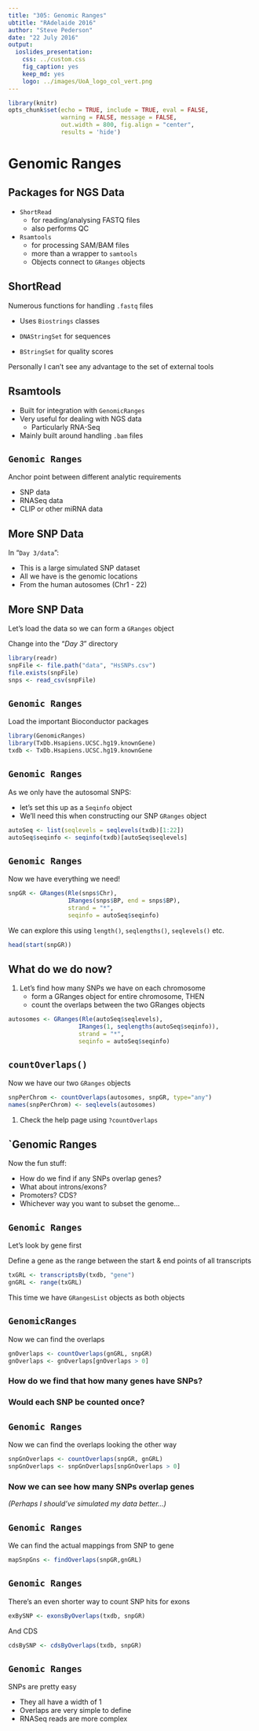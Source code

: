 ```yaml
---
title: "305: Genomic Ranges"
ubtitle: "RAdelaide 2016"
author: "Steve Pederson"
date: "22 July 2016"
output: 
  ioslides_presentation:
    css: ../custom.css
    fig_caption: yes
    keep_md: yes
    logo: ../images/UoA_logo_col_vert.png
---
```


```r
library(knitr)
opts_chunk$set(echo = TRUE, include = TRUE, eval = FALSE,
               warning = FALSE, message = FALSE, 
               out.width = 800, fig.align = "center",
               results = 'hide')
```

# Genomic Ranges

## Packages for NGS Data

- `ShortRead` 
    + for reading/analysing FASTQ files
    + also performs QC

- `Rsamtools`
    + for processing SAM/BAM files
    + more than a wrapper to `samtools`
    + Objects connect to `GRanges` objects
    
## ShortRead

Numerous functions for handling `.fastq` files

- Uses `Biostrings` classes

- `DNAStringSet` for sequences

- `BStringSet` for quality scores

Personally I can't see any advantage to the set of external tools

## Rsamtools

- Built for integration with `GenomicRanges` 
- Very useful for dealing with NGS data
    + Particularly RNA-Seq
- Mainly built around handling `.bam` files    
    
## `Genomic Ranges`

Anchor point between different analytic requirements

- SNP data
- RNASeq data
- CLIP or other miRNA data

## More SNP Data

In "`Day 3/data`":

- This is a large simulated SNP dataset
- All we have is the genomic locations
- From the human autosomes (Chr1 - 22)

## More SNP Data

Let's load the data so we can form a `GRanges` object

Change into the "*Day 3*" directory

```r
library(readr)
snpFile <- file.path("data", "HsSNPs.csv")
file.exists(snpFile)
snps <- read_csv(snpFile)
```


## `Genomic Ranges`

Load the important Bioconductor packages

```r
library(GenomicRanges)
library(TxDb.Hsapiens.UCSC.hg19.knownGene)
txdb <- TxDb.Hsapiens.UCSC.hg19.knownGene  
```

## `Genomic Ranges`

As we only have the autosomal SNPS:

- let's set this up as a `Seqinfo` object
- We'll need this when constructing our SNP `GRanges` object

```r
autoSeq <- list(seqlevels = seqlevels(txdb)[1:22])
autoSeq$seqinfo <- seqinfo(txdb)[autoSeq$seqlevels]
```

## `Genomic Ranges`

Now we have everything we need!

```r
snpGR <- GRanges(Rle(snps$Chr), 
                 IRanges(snps$BP, end = snps$BP), 
                 strand = "*", 
                 seqinfo = autoSeq$seqinfo)
```

We can explore this using `length()`, `seqlengths()`, `seqlevels()` etc.

```r
head(start(snpGR))
```


## What do we do now?

1. Let's find how many SNPs we have on each chromosome
    - form a GRanges object for entire chromosome, THEN 
    - count the overlaps between the two GRanges objects

```r
autosomes <- GRanges(Rle(autoSeq$seqlevels), 
                    IRanges(1, seqlengths(autoSeq$seqinfo)), 
                    strand = "*", 
                    seqinfo = autoSeq$seqinfo)
```

## `countOverlaps()`

Now we have our two `GRanges` objects

```r
snpPerChrom <- countOverlaps(autosomes, snpGR, type="any")
names(snpPerChrom) <- seqlevels(autosomes)
```

1. Check the help page using `?countOverlaps`

## `Genomic Ranges

Now the fun stuff:

- How do we find if any SNPs overlap genes?
- What about introns/exons?
- Promoters? CDS?
- Whichever way you want to subset the genome...

## `Genomic Ranges`

Let's look by gene first

Define a gene as the range between the start & end points of all transcripts

```r
txGRL <- transcriptsBy(txdb, "gene")
gnGRL <- range(txGRL)
```

This time we have `GRangesList` objects as both objects

## `GenomicRanges`

Now we can find the overlaps

```r
gnOverlaps <- countOverlaps(gnGRL, snpGR)
gnOverlaps <- gnOverlaps[gnOverlaps > 0]
```

### How do we find that how many genes have SNPs?

### Would each SNP be counted once?

## `Genomic Ranges`

Now we can find the overlaps looking the other way

```r
snpGnOverlaps <- countOverlaps(snpGR, gnGRL)
snpGnOverlaps <- snpGnOverlaps[snpGnOverlaps > 0]
```

### Now we can see how many SNPs overlap genes

*(Perhaps I should've simulated my data better...)*

## `Genomic Ranges`

We can find the actual mappings from SNP to gene

```r
mapSnpGns <- findOverlaps(snpGR,gnGRL)
```

## `Genomic Ranges`

There's an even shorter way to count SNP hits for exons

```r
exBySNP <- exonsByOverlaps(txdb, snpGR)
```

And CDS

```r
cdsBySNP <- cdsByOverlaps(txdb, snpGR)
```

## `Genomic Ranges`

SNPs are pretty easy

- They all have a width of 1
- Overlaps are very simple to define
- RNASeq reads are more complex
